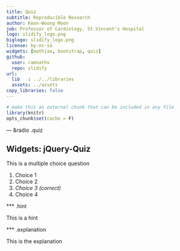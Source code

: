 ```yaml
---
title: Quiz
subtitle: Reproducible Research
author: Keon-Woong Moon
job: Professor of Cardiology, St.Vincent's Hospital
logo: slidify_logo.png
biglogo: slidify_logo.png
license: by-nc-sa
widgets: [mathjax, bootstrap, quiz]
github:
  user: ramnathv
  repo: slidify
url:
  lib   : ../../libraries
  assets: ../assets
copy_libraries: false
---
```


```r
# make this an external chunk that can be included in any file
library(knitr)
opts_chunk$set(cache = F)
```

--- &radio .quiz

## Widgets: jQuery-Quiz ##

This is a multiple choice question

1. Choice 1
2. Choice 2
3. _Choice 3 (correct)_
4. Choice 4

*** .hint

This is a hint

*** .explanation

This is the explanation


